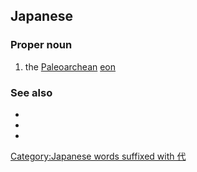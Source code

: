 ==Japanese==
{{DEFAULTSORT:こしせいだい}}
{{ja-kanjitab|こ|し|せい|だい|yomi=o}}

===Proper noun===
{{ja-pos|こしせいだい|proper}}

# the [[Paleoarchean]] [[eon]]

===See also===
* {{ja-r|始%生%代|^し%せい%だい}}
* {{ja-r|原%始%生%代|^げん%し%せい%だい}}
* {{ja-r|中%始%生%代|^ちゅう%し%せい%だい}}

[[Category:Japanese words suffixed with 代]]
{{topics|ja|Geology|Time}}